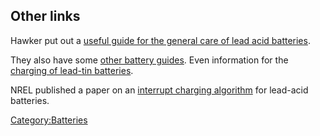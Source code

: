 

== Other links ==
Hawker put out a [http://aaron.boim.com/EV/EVhandbook4hawkerBatteries.pdf useful guide for the general care of lead acid batteries].

They also have some [http://aaron.boim.com/EV/Hawker_BatteryApplicationHandbook.pdf other battery guides].
Even information for the [http://aaron.boim.com/EV/Hawker_ChargingLead-Tin_Batteries.pdf charging of lead-tin batteries].

NREL published a paper on an [http://crow/~aaron/EV/InteruptChargingAlgorithm.pdf interrupt charging algorithm]
for lead-acid batteries.

[[Category:Batteries]]